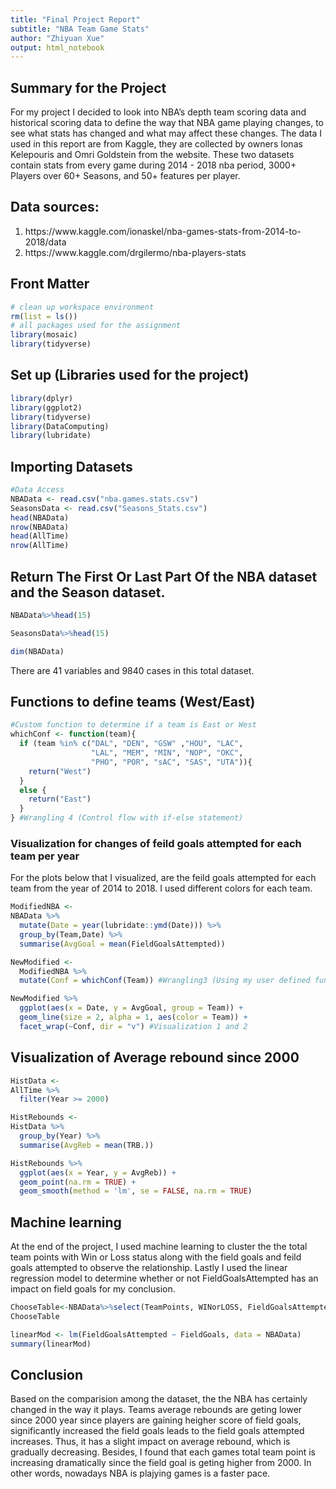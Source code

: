 ```yaml
---
title: "Final Project Report" 
subtitle: "NBA Team Game Stats"
author: "Zhiyuan Xue"
output: html_notebook
---
```


## Summary for the Project

For my project I decided to look into NBA's depth team scoring data and historical scoring data to define the way that NBA game playing changes, to see what stats has changed and what may affect these changes. The data I used in this report are from Kaggle, they are collected by owners Ionas Kelepouris and Omri Goldstein from the website. These two datasets contain stats from every game during 2014 - 2018 nba period, 3000+ Players over 60+ Seasons, and 50+ features per player.

## Data sources:
1. https://www.kaggle.com/ionaskel/nba-games-stats-from-2014-to-2018/data
2. https://www.kaggle.com/drgilermo/nba-players-stats

## Front Matter

```r
# clean up workspace environment
rm(list = ls())
# all packages used for the assignment
library(mosaic)
library(tidyverse)
```

## Set up (Libraries used for the project)

```r
library(dplyr) 
library(ggplot2)
library(tidyverse)
library(DataComputing)
library(lubridate)
```


## Importing Datasets 

```r
#Data Access 
NBAData <- read.csv("nba.games.stats.csv") 
SeasonsData <- read.csv("Seasons_Stats.csv")
head(NBAData)
nrow(NBAData)
head(AllTime)
nrow(AllTime)
```

## Return The First Or Last Part Of the NBA dataset and the Season dataset.

```r
NBAData%>%head(15)
```

```r
SeasonsData%>%head(15)
```

```r
dim(NBAData)
```
There are 41 variables and 9840 cases in this total dataset.

## Functions to define teams (West/East)

```r
#Custom function to determine if a team is East or West
whichConf <- function(team){
  if (team %in% c("DAL", "DEN", "GSW" ,"HOU", "LAC", 
                  "LAL", "MEM", "MIN", "NOP", "OKC", 
                  "PHO", "POR", "sAC", "SAS", "UTA")){
    return("West")
  }
  else {
    return("East")
  }
} #Wrangling 4 (Control flow with if-else statement)
```

### Visualization for changes of feild goals attempted for each team per year

For the plots below that I visualized, are the feild goals attempted for each team from the year of 2014 to 2018. I used different colors for each team. 
```r
ModifiedNBA <-
NBAData %>%
  mutate(Date = year(lubridate::ymd(Date))) %>%  
  group_by(Team,Date) %>%
  summarise(AvgGoal = mean(FieldGoalsAttempted))  

NewModified <-
  ModifiedNBA %>%
  mutate(Conf = whichConf(Team)) #Wrangling3 (Using my user defined function)

NewModified %>%
  ggplot(aes(x = Date, y = AvgGoal, group = Team)) +
  geom_line(size = 2, alpha = 1, aes(color = Team)) +
  facet_wrap(~Conf, dir = "v") #Visualization 1 and 2
```

## Visualization of Average rebound since 2000
```r
HistData <-
AllTime %>%
  filter(Year >= 2000)

HistRebounds <-
HistData %>%
  group_by(Year) %>%
  summarise(AvgReb = mean(TRB.))

HistRebounds %>%
  ggplot(aes(x = Year, y = AvgReb)) +
  geom_point(na.rm = TRUE) +
  geom_smooth(method = 'lm', se = FALSE, na.rm = TRUE) 
```

## Machine learning

At the end of the project, I used machine learning to cluster the the total team points with Win or Loss status along with the field goals and feild goals attempted to observe the relationship. Lastly I used the linear regression model to determine whether or not FieldGoalsAttempted has an impact on field goals for my conclusion.

```r
ChooseTable<-NBAData%>%select(TeamPoints, WINorLOSS, FieldGoalsAttempted, FieldGoals)
ChooseTable
```

```r
linearMod <- lm(FieldGoalsAttempted ~ FieldGoals, data = NBAData)
summary(linearMod)
```


## Conclusion
Based on the comparision among the dataset, the the NBA has certainly changed in the way it plays. Teams average rebounds are geting lower since 2000 year since players are gaining heigher score of field goals, significantly increased the field goals leads to the field goals attempted increases. Thus, it has a slight impact on average rebound, which is gradually decreasing. Besides, I found that each games total team point is increasing dramatically since the field goal is geting higher from 2000. In other words, nowadays NBA is plajying games is a faster pace.